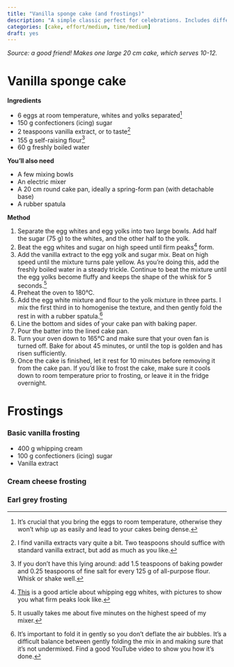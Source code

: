 ```yaml
---
title: "Vanilla sponge cake (and frostings)"
description: "A simple classic perfect for celebrations. Includes different filings, frostings, and other modifications."
categories: [cake, effort/medium, time/medium]
draft: yes
---
```


*Source: a good friend! Makes one large 20 cm cake, which serves 10-12.*

# Vanilla sponge cake

**Ingredients**

- 6 eggs at room temperature, whites and yolks separated[^4]
- 150 g confectioners (icing) sugar
- 2 teaspoons vanilla extract, or to taste[^3]
- 155 g self-raising flour[^1]
- 60 g freshly boiled water

[^4]: It's crucial that you bring the eggs to room temperature, otherwise they won't whip up as easily and lead to your cakes being dense.
[^1]: If you don't have this lying around: add 1.5 teaspoons of baking powder and 0.25 teaspoons of fine salt for every 125 g of all-purpose flour. Whisk or shake well.
[^3]: I find vanilla extracts vary quite a bit. Two teaspoons should suffice with standard vanilla extract, but add as much as you like.

**You'll also need**

- A few mixing bowls
- An electric mixer
- A 20 cm round cake pan, ideally a spring-form pan (with detachable base)
- A rubber spatula

**Method**

1. Separate the egg whites and egg yolks into two large bowls. Add half the sugar (75 g) to the whites, and the other half to the yolk.
2. Beat the egg whites and sugar on high speed until firm peaks[^2] form.
3. Add the vanilla extract to the egg yolk and sugar mix. Beat on high speed until the mixture turns pale yellow. As you're doing this, add the freshly boiled water in a steady trickle. Continue to beat the mixture until the egg yolks become fluffy and keeps the shape of the whisk for 5 seconds.[^5]
4. Preheat the oven to 180°C.
5. Add the egg white mixture and flour to the yolk mixture in three parts. I mix the first third in to homogenise the texture, and then gently fold the rest in with a rubber spatula.[^6]
6. Line the bottom and sides of your cake pan with baking paper.
7. Pour the batter into the lined cake pan. 
8. Turn your oven down to 165°C and make sure that your oven fan is turned off. Bake for about 45 minutes, or until the top is golden and has risen sufficiently.
9. Once the cake is finished, let it rest for 10 minutes before removing it from the cake pan. If you'd like to frost the cake, make sure it cools down to room temperature prior to frosting, or leave it in the fridge overnight. 

[^2]: [This](https://www.thespruceeats.com/how-to-whip-egg-whites-2216960) is a good article about whipping egg whites, with pictures to show you what firm peaks look like.
[^5]: It usually takes me about five minutes on the highest speed of my mixer.
[^6]: It's important to fold it in gently so you don't deflate the air bubbles. It's a difficult balance between gently folding the mix in and making sure that it's not undermixed. Find a good YouTube video to show you how it's done.

# Frostings

### Basic vanilla frosting

- 400 g whipping cream
- 100 g confectioners (icing) sugar
- Vanilla extract

### Cream cheese frosting

### Earl grey frosting

